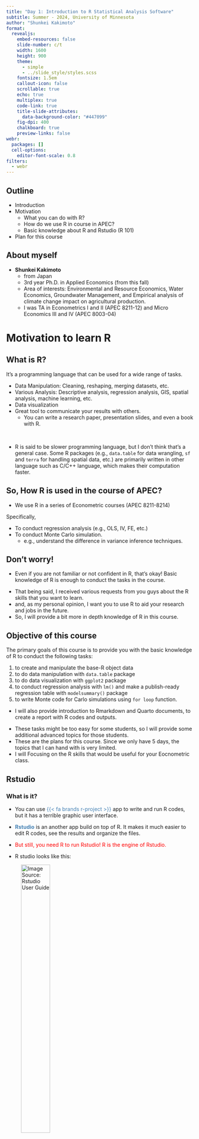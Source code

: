 ```yaml
---
title: "Day 1: Introduction to R Statistical Analysis Software"
subtitle: Summer - 2024, University of Minnesota
author: "Shunkei Kakimoto"
format: 
  revealjs:
    embed-resources: false
    slide-number: c/t
    width: 1600
    height: 900
    theme: 
      - simple 
      - ../slide_style/styles.scss
    fontsize: 1.5em
    callout-icon: false
    scrollable: true
    echo: true
    multiplex: true
    code-link: true
    title-slide-attributes:
      data-background-color: "#447099"
    fig-dpi: 400
    chalkboard: true
    preview-links: false
webr:
  packages: []
  cell-options:
    editor-font-scale: 0.8
filters:
  - webr
---
```


## Outline {.center}

+ Introduction 
+ Motivation
  + What you can do with R?
  + How do we use R in course in APEC?
  + Basic knowledge about R and Rstudio (R 101)
+ Plan for this course

## About myself {.center}

+ **Shunkei Kakimoto**
  + from Japan
  + 3rd year Ph.D. in Applied Economics (from this fall)
  + Area of interests: Environmental and Resource Economics, Water Economics, Groundwater Management, and Empirical analysis of climate change impact on agricultural production.
  + I was TA in Econometrics I and II (APEC 8211-12) and Micro Economics III and IV (APEC 8003-04)


# Motivation to learn R 

## What is R? {.center}

It's a programming language that can be used for a wide range of tasks.

+ Data Manipulation: Cleaning, reshaping, merging datasets, etc.
+ Various Analysis: Descriptive analysis, regression analysis, GIS, spatial analysis, machine learning, etc.
+ Data visualization
+ Great tool to communicate your results with others.
  + You can write a research paper, presentation slides, and even a book with R. 

<br>

:::{.fragment .fade-in}
::: {.callout-note}
+ R is said to be slower programming language, but I don't think that's a general case. Some R packages (e.g., `data.table` for data wrangling, `sf` and `terra` for handling spatial data, etc.) are primarily written in other language such as C/C++ language, which makes their computation faster.
:::
:::



## So, How R is used in the course of APEC?{.center}

+ We use R in a series of Econometric courses (APEC 8211-8214)

Specifically, 

+ To conduct regression analysis (e.g., OLS, IV, FE, etc.)
+ To conduct Monte Carlo simulation.
  + e.g., understand the difference in variance inference techniques. 


::: {.callout-note}
## Don't worry!
+ Even if you are not familiar or not confident in R, that's okay! Basic knowledge of R is enough to conduct the tasks in the course.
:::

::: {.notes}
+ That being said, I received various requests from you guys about the R skills that you want to learn.
+ and, as my personal opinion, I want you to use R to aid your research and jobs in the future. 
+ So, I will provide a bit more in depth knowledge of R in this course.
:::

## Objective of this course {.center}

The primary goals of this course is to provide you with the basic knowledge of R to conduct the following tasks:

::: {.callout-important title="Primary Goals"}
1. to create and manipulate the base-R object data 
2. to do data manipulation with `data.table` package
3. to do data visualization with `ggplot2` package
4. to conduct regression analysis with `lm()` and make a publish-ready regression table with `modelsummary()` package
5. to write Monte code for Carlo simulations using `for loop` function. 
:::

+ I will also provide introduction to Rmarkdown and Quarto documents, to create a report with R codes and outputs.



::: {.notes}
+ These tasks might be too easy for some students, so I will provide some additional advanced topics for those students.
+ These are the plans for this course. Since we only have 5 days, the topics that I can hand with is very limited. 
+ I will Focusing on the R skills that would be useful for your Eocnometric class. 
:::



## Rstudio

<!-- start panel:Rstudio   --> 
:::{.panel-tabset}  
### What is it?

+ You can use [{{< fa brands r-project >}}]{style="color:steelblue"} app to write and run R codes, but it has a terrible graphic user interface.
+ [**Rstudio**]{style="color:steelblue"} is an another app build on top of R. It makes it much easier to edit R codes, see the results and organize the files. 
+ [But still, you need R to run Rstudio! R is the engine of Rstudio.]{style="color:red"}

+ R studio looks like this: 

![[Image Source: Rstudio User Guide](https://docs.posit.co/ide/user/ide/guide/ui/appearance.html#:~:text=To%20switch%20between%20RStudio%20themes,use%20the%20RStudio%20theme%20dropdown.)](https://docs.posit.co/ide/user/ide/guide/ui/images/rstudio-panes-labeled.jpeg){width=43%}

### Create New R code File

To create new R script file, click the `+` button on the top-left corner of the Rstudio, or hit `Ctrl` + `Shift` + `N` (`Cmd` + `Shift` + `N` on mac).

To save the file, click the floppy disk icon {{< fa floppy-disk >}}, or `Ctrl` + `S` (`Cmd` + `S` on macOS).

![[Image Source: Rstudio User Guide](https://docs.posit.co/ide/user/ide/guide/ui/appearance.html#:~:text=To%20switch%20between%20RStudio%20themes,use%20the%20RStudio%20theme%20dropdown.)](https://docs.posit.co/ide/user/ide/guide/ui/images/files-menu.png){width=35%}

### Change the theme (Optional)

You can change the appearance of Rstudio by going to `Tools` -> `Global Options` -> `Appearance` -> `Editor theme` and select your favorite theme.

![[Image Source: Rstudio User Guide](https://docs.posit.co/ide/user/ide/guide/ui/appearance.html#:~:text=To%20switch%20between%20RStudio%20themes,use%20the%20RStudio%20theme%20dropdown.)](https://docs.posit.co/ide/user/ide/guide/ui/images/rstudio-theme.png){width=38%}


### Multiple panes (Optional)

You can have multiple code panes in Rstudio. To create a new pane, go to `Tools` -> `Global Options` -> `Pane Layout` -> `Add Column`. In the same window, you can also change the layout of the panes.

In the following image, I have two source panes. Also, I changed the layout of the panes.

![](image/rstudio.png){width=60% fig-align=center}


### Command Palette (Optional)

Recent R-studio has a new feature called "Command Palette.". Hit `Ctrl` + `Shift` + `P` (`Cmd` + `Shift` + `P` on macOS) on your keyboard. (or go to `Tools` -> `Show Command Palette`). 

From the command palette, you can do anything!

+ create a new script file (R, Rmarkdown, Quarto etc.)
+ open an R script file from your folder. 
+ open R project. 
+ open new session .... etc. 

![[Source: Rstudio User Guide](https://docs.posit.co/ide/user/ide/guide/ui/appearance.html#:~:text=To%20switch%20between%20RStudio%20themes,use%20the%20RStudio%20theme%20dropdown.)](https://docs.posit.co/ide/user/ide/guide/ui/images/command-palette.png){width=50%}

<!-- end panel:Rstudio  --> 
:::


## Summary: {.center}

+ Now you know how to use Rstudio. As long as you know how to create and save R script, you are ready to go for the next lecture.

<br>

::: {.callout-note}
+ See this [link](https://rstudio.github.io/cheatsheets/html/rstudio-ide.html?_gl=1*4yeznz*_ga*MjA3NjIxNzk0Ny4xNzE1NjIyMzk3*_ga_2C0WZ1JHG0*MTcyMzc2ODk2Ny41Ni4xLjE3MjM3NzM3NzQuMC4wLjA.){target="_blank"}. for more information about Rstudio.

+ You don't necessarily need to use R studio to use R (for example, you can use [Visual Studio Code](https://code.visualstudio.com/docs/languages/r){target="_blank"} to run R), but, Rstudio is a great starting point to get familiar with R.

:::

